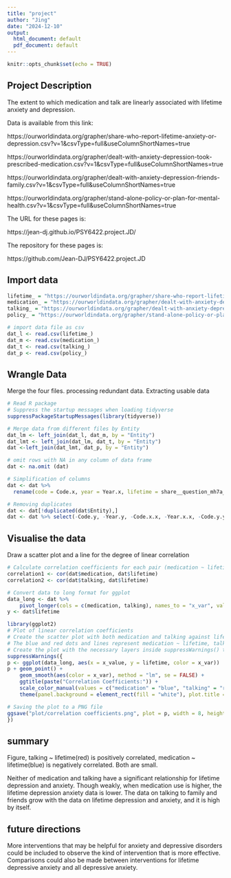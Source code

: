 ```yaml
---
title: "project"
author: "Jing"
date: "2024-12-10"
output:
  html_document: default
  pdf_document: default
---
```


```r
knitr::opts_chunk$set(echo = TRUE)
```

## Project Description
The extent to which medication and talk are linearly associated with lifetime anxiety and depression.


Data is available from this link:

https://ourworldindata.org/grapher/share-who-report-lifetime-anxiety-or-depression.csv?v=1&csvType=full&useColumnShortNames=true

https://ourworldindata.org/grapher/dealt-with-anxiety-depression-took-prescribed-medication.csv?v=1&csvType=full&useColumnShortNames=true

https://ourworldindata.org/grapher/dealt-with-anxiety-depression-friends-family.csv?v=1&csvType=full&useColumnShortNames=true

https://ourworldindata.org/grapher/stand-alone-policy-or-plan-for-mental-health.csv?v=1&csvType=full&useColumnShortNames=true

The URL for these pages is:

https://jean-dj.github.io/PSY6422.project.JD/ 

The repository for these pages is:

https://github.com/Jean-DJ/PSY6422.project.JD 


## Import data

```r

lifetime_ = "https://ourworldindata.org/grapher/share-who-report-lifetime-anxiety-or-depression.csv?v=1&csvType=full&useColumnShortNames=true"
medication_ = "https://ourworldindata.org/grapher/dealt-with-anxiety-depression-took-prescribed-medication.csv?v=1&csvType=full&useColumnShortNames=true"
talking_ = "https://ourworldindata.org/grapher/dealt-with-anxiety-depression-friends-family.csv?v=1&csvType=full&useColumnShortNames=true"
policy_ = "https://ourworldindata.org/grapher/stand-alone-policy-or-plan-for-mental-health.csv?v=1&csvType=full&useColumnShortNames=true"

# import data file as csv
dat_l <- read.csv(lifetime_)
dat_m <- read.csv(medication_)
dat_t <- read.csv(talking_)
dat_p <- read.csv(policy_)
```

## Wrangle Data
Merge the four files.
processing redundant data.
Extracting usable data

```r
# Read R package
# Suppress the startup messages when loading tidyverse
suppressPackageStartupMessages(library(tidyverse))

# Merge data from different files by Entity
dat_lm <- left_join(dat_l, dat_m, by = "Entity")
dat_lmt <- left_join(dat_lm, dat_t, by = "Entity")
dat <-left_join(dat_lmt, dat_p, by = "Entity")

# omit rows with NA in any column of data frame
dat <- na.omit (dat)

# Simplification of columns
dat <- dat %>%
  rename(code = Code.x, year = Year.x, lifetime = share__question_mh7a__have_been_anxious_depressed__answer_yes__gender_all__age_group_all, medication = share__question_mh8d__took_prescribed_medication_when_anxious_depressed__answer_yes__gender_all__age_group_all, talking = share__question_mh8c__talked_to_friends_or_family_when_anxious_depressed__answer_yes__gender_all__age_group_all, policy = stand_alone_policy_or_plan_for_mental_health)

# Removing duplicates
dat <- dat[!duplicated(dat$Entity),]
dat <- dat %>% select(-Code.y, -Year.y, -Code.x.x, -Year.x.x, -Code.y.y, -Year.y.y)

```

## Visualise the data
Draw a scatter plot and a line for the degree of linear correlation

```r

# Calculate correlation coefficients for each pair (medication ~ lifetime and talking ~ lifetime)
correlation1 <- cor(dat$medication, dat$lifetime)
correlation2 <- cor(dat$talking, dat$lifetime)

# Convert data to long format for ggplot
data_long <- dat %>%
    pivot_longer(cols = c(medication, talking), names_to = "x_var", values_to = "x_value")
y <- dat$lifetime

library(ggplot2)
# Plot of linear correlation coefficients
# Create the scatter plot with both medication and talking against lifetime in the same plot
# The blue and red dots and lines represent medication ~ lifetime, talking ~ lifetime
# Create the plot with the necessary layers inside suppressWarnings() to suppress any warnings
suppressWarnings({
p <- ggplot(data_long, aes(x = x_value, y = lifetime, color = x_var)) 
p + geom_point() + 
    geom_smooth(aes(color = x_var), method = "lm", se = FALSE) +  
    ggtitle(paste("Correlation Coefficients:")) +
    scale_color_manual(values = c("medication" = "blue", "talking" = "red")) + 
    theme(panel.background = element_rect(fill = "white"), plot.title = element_text(hjust = 0.5),  panel.grid.minor = element_line(color = "lightgray", size = 0.25))  

# Saving the plot to a PNG file
ggsave("plot/correlation coefficients.png", plot = p, width = 8, height = 6, dpi = 300)
})
```

## summary
Figure, talking ~ lifetime(red) is positively correlated, medication ~ lifetime(blue) is negatively correlated. Both are small.

Neither of medication and talking have a significant relationship for lifetime depression and anxiety. 
Though weakly, when medication use is higher, the lifetime depression anxiety data is lower. The data on talking to family and friends grow with the data on lifetime depression and anxiety, and it is high by itself.

## future directions
More interventions that may be helpful for anxiety and depressive disorders could be included to observe the kind of intervention that is more effective. Comparisons could also be made between interventions for lifetime depressive anxiety and all depressive anxiety.

